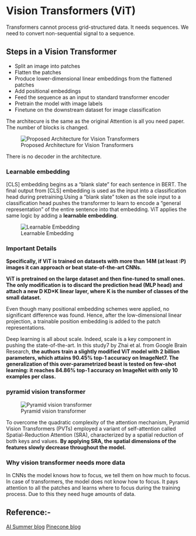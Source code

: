 
# Vision Transformers (ViT)
Transformers cannot process grid-structured data. It needs sequences. We need to convert non-sequential signal to a sequence.

## Steps in a Vision Transformer
* Split an image into patches
* Flatten the patches
* Produce lower-dimensional linear embeddings from the flattened patches
* Add positional embeddings
* Feed the sequence as an input to standard transformer encoder
* Pretrain the model with image labels
* Finetune on the downstream dataset for image classification

The architecure is the same as the original Attention is all you need paper. The number of blocks is changed.

![Proposed Architecture for Vision Transformers](/Images/vision_transformer_architecture.png)

There is no decoder in the architecture.


### Learnable embedding
[CLS] embedding begins as a "blank slate" for each sentence in BERT. The final output from [CLS] embedding is used as the input into a classification head during pretraining.Using a “blank slate” token as the sole input to a classification head pushes the transformer to learn to encode a “general representation” of the entire sentence into that embedding. ViT applies the same logic by adding a **learnable embedding**.

![Learnable Embedding](/Images/learnable_embedding.png)

### Important Details
**Specifically, if ViT is trained on datasets with more than 14M (at least :P) images it can approach or beat state-of-the-art CNNs.**

**ViT is pretrained on the large dataset and then fine-tuned to small ones. The only modification is to discard the prediction head (MLP head) and attach a new D \times KD×K linear layer, where K is the number of classes of the small dataset.**

Even though many positional embedding schemes were applied, no significant difference was found. Hence, after the low-dimensional linear projection, a trainable position embedding is added to the patch representations.

Deep learning is all about scale. Indeed, scale is a key component in pushing the state-of-the-art. In this study7 by Zhai et al. from Google Brain Research, **the authors train a slightly modified ViT model with 2 billion parameters, which attains 90.45% top-1 accuracy on ImageNet7. The generalization of this over-parametrized beast is tested on few-shot learning: it reaches 84.86% top-1 accuracy on ImageNet with only 10 examples per class.**


### pyramid vision transformer

![Pyramid vision transformer](/Images/pyramid_vision_transformer.png)

To overcome the quadratic complexity of the attention mechanism, Pyramid Vision Transformers (PVTs) employed a variant of self-attention called Spatial-Reduction Attention (SRA), characterized by a spatial reduction of both keys and values. **By applying SRA, the spatial dimensions of the features slowly decrease throughout the model.**

### Why vision transformer needs more data
In CNNs the model knows how to focus, we tell them on how much to focus. In case of transformers, the model does not know how to focus. It pays attention to all the patches and learns where to focus during the training process. Due to this they need huge amounts of data.



## Reference:-
[AI Summer blog](https://theaisummer.com/vision-transformer/)
[Pinecone blog](https://www.pinecone.io/learn/vision-transformers/)


